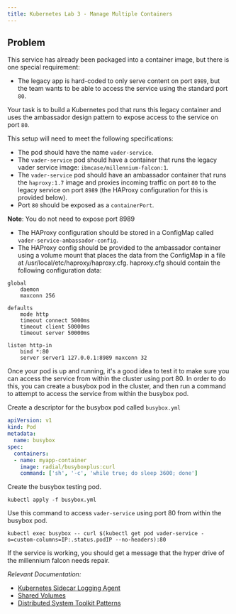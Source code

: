 ```yaml
---
title: Kubernetes Lab 3 - Manage Multiple Containers
---
```


## Problem

This service has already been packaged into a container image, but there is one special requirement:
 - The legacy app is hard-coded to only serve content on port `8989`, but the team wants to be able to access the service using the standard port `80`.

Your task is to build a Kubernetes pod that runs this legacy container and uses the ambassador design pattern to expose access to the service on port `80`.

This setup will need to meet the following specifications:

- The pod should have the name `vader-service`.
- The `vader-service` pod should have a container that runs the legacy vader service image: `ibmcase/millennium-falcon:1`.
- The `vader-service` pod should have an ambassador container that runs the `haproxy:1.7` image and proxies incoming traffic on port `80` to the legacy service on port `8989` (the HAProxy configuration for this is provided below).
- Port `80` should be exposed as a `containerPort`.


<InlineNotification>

**Note**: You do not need to expose port 8989

</InlineNotification>

- The HAProxy configuration should be stored in a ConfigMap called `vader-service-ambassador-config`.
- The HAProxy config should be provided to the ambassador container using a volume mount that places the data from the ConfigMap in a file at /usr/local/etc/haproxy/haproxy.cfg.
haproxy.cfg should contain the following configuration data:

```
global
    daemon
    maxconn 256

defaults
    mode http
    timeout connect 5000ms
    timeout client 50000ms
    timeout server 50000ms

listen http-in
    bind *:80
    server server1 127.0.0.1:8989 maxconn 32
```

Once your pod is up and running, it's a good idea to test it to make sure you can access the service from within the cluster using port 80. In order to do this, you can create a busybox pod in the cluster, and then run a command to attempt to access the service from within the busybox pod.

Create a descriptor for the busybox pod called `busybox.yml`

```yaml
apiVersion: v1
kind: Pod
metadata:
  name: busybox
spec:
  containers:
  - name: myapp-container
    image: radial/busyboxplus:curl
    command: ['sh', '-c', 'while true; do sleep 3600; done']
```

Create the busybox testing pod.
```
kubectl apply -f busybox.yml
```

Use this command to access `vader-service` using port 80 from within the busybox pod.
```
kubectl exec busybox -- curl $(kubectl get pod vader-service -o=custom-columns=IP:.status.podIP --no-headers):80
```

If the service is working, you should get a message that the hyper drive of the millennium falcon needs repair.

*Relevant Documentation:*
- [Kubernetes Sidecar Logging Agent](https://kubernetes.io/docs/concepts/cluster-administration/logging/#using-a-sidecar-container-with-the-logging-agent)
- [Shared Volumes](https://kubernetes.io/docs/tasks/access-application-cluster/communicate-containers-same-pod-shared-volume/)
- [Distributed System Toolkit Patterns](https://kubernetes.io/blog/2015/06/the-distributed-system-toolkit-patterns/)
